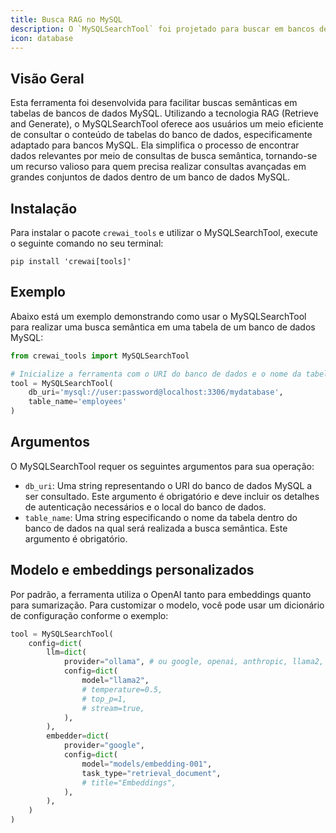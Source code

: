```yaml
---
title: Busca RAG no MySQL
description: O `MySQLSearchTool` foi projetado para buscar em bancos de dados MySQL e retornar os resultados mais relevantes.
icon: database
---
```


## Visão Geral

Esta ferramenta foi desenvolvida para facilitar buscas semânticas em tabelas de bancos de dados MySQL. Utilizando a tecnologia RAG (Retrieve and Generate),
o MySQLSearchTool oferece aos usuários um meio eficiente de consultar o conteúdo de tabelas do banco de dados, especificamente adaptado para bancos MySQL.
Ela simplifica o processo de encontrar dados relevantes por meio de consultas de busca semântica, tornando-se um recurso valioso para quem precisa
realizar consultas avançadas em grandes conjuntos de dados dentro de um banco de dados MySQL.

## Instalação

Para instalar o pacote `crewai_tools` e utilizar o MySQLSearchTool, execute o seguinte comando no seu terminal:

```shell
pip install 'crewai[tools]'
```

## Exemplo

Abaixo está um exemplo demonstrando como usar o MySQLSearchTool para realizar uma busca semântica em uma tabela de um banco de dados MySQL:

```python Code
from crewai_tools import MySQLSearchTool

# Inicialize a ferramenta com o URI do banco de dados e o nome da tabela de destino
tool = MySQLSearchTool(
    db_uri='mysql://user:password@localhost:3306/mydatabase',
    table_name='employees'
)
```

## Argumentos

O MySQLSearchTool requer os seguintes argumentos para sua operação:

- `db_uri`: Uma string representando o URI do banco de dados MySQL a ser consultado. Este argumento é obrigatório e deve incluir os detalhes de autenticação necessários e o local do banco de dados.
- `table_name`: Uma string especificando o nome da tabela dentro do banco de dados na qual será realizada a busca semântica. Este argumento é obrigatório.

## Modelo e embeddings personalizados

Por padrão, a ferramenta utiliza o OpenAI tanto para embeddings quanto para sumarização. Para customizar o modelo, você pode usar um dicionário de configuração conforme o exemplo:

```python Code
tool = MySQLSearchTool(
    config=dict(
        llm=dict(
            provider="ollama", # ou google, openai, anthropic, llama2, ...
            config=dict(
                model="llama2",
                # temperature=0.5,
                # top_p=1,
                # stream=true,
            ),
        ),
        embedder=dict(
            provider="google",
            config=dict(
                model="models/embedding-001",
                task_type="retrieval_document",
                # title="Embeddings",
            ),
        ),
    )
)
```